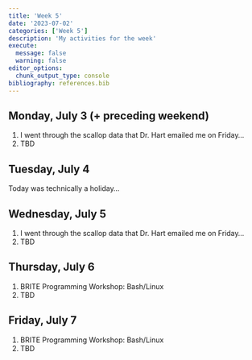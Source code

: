 ```yaml
---
title: 'Week 5'
date: '2023-07-02'
categories: ['Week 5']
description: 'My activities for the week'
execute: 
  message: false
  warning: false
editor_options: 
  chunk_output_type: console
bibliography: references.bib
---
```


## Monday, July 3 (+ preceding weekend)

1. I went through the scallop data that Dr. Hart emailed me on Friday...
2. TBD

## Tuesday, July 4

Today was technically a holiday...

## Wednesday, July 5

1. I went through the scallop data that Dr. Hart emailed me on Friday...
2. TBD

## Thursday, July 6

1. BRITE Programming Workshop: Bash/Linux
2. TBD

## Friday, July 7

1. BRITE Programming Workshop: Bash/Linux
2. TBD